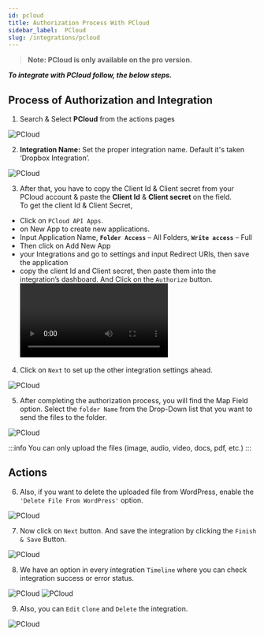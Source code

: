 ```yaml
---
id: pcloud
title: Authorization Process With PCloud
sidebar_label:  PCloud
slug: /integrations/pcloud
---
```


> **Note: PCloud is only available on the pro version.**

***To integrate with PCloud follow, the below steps.***

## Process of Authorization and Integration

1.	Search & Select **PCloud** from the actions pages
 <Image src="actions/pcloud/search-and-select-pcloud" alt="PCloud" w="1020" h="350" />

2.	**Integration Name:** Set the proper integration name. Default it's taken ‘Dropbox Integration’.
 <Image src="actions/pcloud/pcloud-integration-name" alt="PCloud" w="1020" h="350" />

3.	After that, you have to copy the Client Id & Client secret from your PCloud account & paste the **Client Id** & **Client secret** on the field.  
To get the client Id & Client Secret, 
- Click on `PCloud API Apps`. 
- on New App to create new applications.
- Input Application Name, **`Folder Access`** – All Folders, **`Write access`** – Full
- Then click on Add New App
- your Integrations and go to settings and input Redirect URIs, then save the application
- copy the client Id and Client secret, then paste them into the integration’s dashboard. And Click on the `Authorize` button.
     <Video src="pcloud-api" alt="PCloud" w="1020" h="350" />


4.	Click on `Next` to set up the other integration settings ahead.
 <Image src="actions/pcloud/pcloud-authorize-after-next" alt="PCloud" w="1020" h="350" />


5.	After completing the authorization process, you will find the Map Field option. Select the `folder Name` from the Drop-Down list that you want to send the files to the folder.
 <Image src="actions/pcloud/pcloud-folder-select" alt="PCloud" w="1020" h="350" />

:::info
You can only upload the files (image, audio, video, docs, pdf, etc.)
:::

## Actions
6.	Also, if you want to delete the uploaded file from WordPress, enable the `'Delete File From WordPress'` option.

 <Image src="actions/pcloud/delete-file-form-wordpress" alt="PCloud" w="1020" h="350" />


7.	Now click on `Next` button. And save the integration by clicking the `Finish & Save` Button.
 <Image src="actions/pcloud/integrations-finish-and-save" alt="PCloud" w="1020" h="350" />

8.	We have an option in every integration `Timeline` where you can check integration success or error status.
 <Image src="actions/pcloud/integrations-timeline-success-and-error" alt="PCloud" w="1020" h="350" />
 <Image src="actions/pcloud/timeline-success-and-error" alt="PCloud" w="1020" h="350" />

9.	Also, you can `Edit` `Clone` and `Delete` the integration.
 <Image src="actions/pcloud/integrations-edit-clone-delete" alt="PCloud" w="1020" h="350" />

<Feedback/>